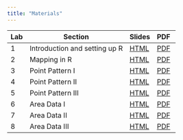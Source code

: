 ```yaml
---
title: "Materials"
---
```


```{=html}
<table><thead>
  <tr>
    <th>Lab</th>
    <th>Section</th>
    <th>Slides</th>
    <th>PDF&nbsp;</th>
  </tr></thead>
<tbody>
  <tr>
    <td>1</td>
    <td>Introduction and setting up R</td>
    <td><a href="./slides/1-intro/index.html">HTML</a></td>
    <td><a href="./slides/1-intro/Introduction and setting up R.pdf">PDF</a></td>
  </tr>
  <tr>
    <td>2</td>
    <td>Mapping in R</td>
    <td><a href="./slides/2-mapping/index.html">HTML</a></td>
    <td><a href="./slides/2-mapping/Mapping in R.pdf">PDF</a></td>
  </tr>
  <tr>
    <td>3</td>
    <td>Point Pattern I</td>
    <td><a href="./slides/3-point-pattern1/index.html">HTML</a></td>
    <td><a href="./slides/3-point-pattern1/Point Pattern I.pdf">PDF</a></td>
  </tr>
  <tr>
    <td>4</td>
    <td>Point Pattern II</td>
    <td><a href="./slides/4-point-pattern2/index.html">HTML</a></td>
    <td><a href="./slides/4-point-pattern2/Point Pattern II.pdf">PDF</a></td>
  </tr>
  <tr>
    <td>5</td>
    <td>Point Pattern III</td>
    <td><a href="./slides/5-point-pattern3/index.html">HTML</a></td>
    <td><a href="./slides/5-point-pattern3/Point Pattern III.pdf">PDF</a></td>
  </tr>
  <tr>
    <td>6</td>
    <td>Area Data I</td>
    <td><a href="./slides/6-area-data1/index.html">HTML</a></td>
    <td><a href="./slides/6-area-data1/Area Data I.pdf">PDF</a></td>
  </tr>
  <tr>
    <td>7</td>
    <td>Area Data II</td>
    <td><a href="./slides/7-area-data2/index.html">HTML</a></td>
    <td><a href="./slides/7-area-data2/Area Data II.pdf">PDF</a></td>
  </tr>
  <tr>
    <td>8</td>
    <td>Area Data III</td>
    <td><a href="./slides/8-area-data3/index.html">HTML</a></td>
    <td><a href="./slides/8-area-data3/Area Data III.pdf">PDF</a></td>
  </tr>
</tbody></table>
```
